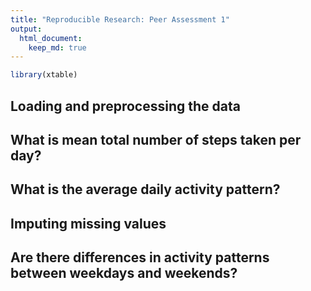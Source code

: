 ```yaml
---
title: "Reproducible Research: Peer Assessment 1"
output: 
  html_document:
    keep_md: true
---
```

```r
library(xtable)
```



## Loading and preprocessing the data



## What is mean total number of steps taken per day?



## What is the average daily activity pattern?



## Imputing missing values



## Are there differences in activity patterns between weekdays and weekends?
